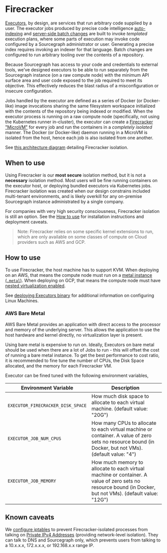 # Firecracker

[Executors](/admin/executors/), by design, are services that run arbitrary code supplied by a user. The executor jobs produced by precise code intelligence [auto-indexing](/code_navigation/explanations/auto_indexing) and [server-side batch changes](/batch_changes/explanations/server_side) are built to invoke _templated_ execution plans, where some parts of execution may invoke code configured by a Sourcegraph administrator or user. Generating a precise index requires invoking an indexer for that language. Batch changes are configured to run arbitrary tooling over the contents of a repository.

Because Sourcegraph has access to your code and credentials to external tools, we've designed executors to be able to run separately from the Sourcegraph instance (on a raw compute node) with the minimum API surface area and user code exposed to the job required to meet its objective. This effectively reduces the blast radius of a misconfiguration or insecure configuration.

Jobs handled by the executor are defined as a series of Docker (or Docker-like) image invocations sharing the same filesystem workspace initialized with the contents of the repository being indexed or modified. When the executor process is running on a raw compute node (specifically, not using the Kubernetes runner in-cluster), the executor can create a [Firecracker "MicroVM"](https://firecracker-microvm.github.io/) for every job and run the containers in a _completely isolated_ manner. The Docker (or Docker-like) daemon running in a MicroVM is isolated from the host, hence each job is also isolated from one another.

See [this architecture diagram](/admin/executors/#firecracker) detailing Firecracker isolation.

## When to use

Using Firecracker is our **most secure** isolation method, but it is not a **necessary** isolation method. Most users will be fine running containers on the executor host, or deploying bundled executors via Kubernetes jobs. Firecracker isolation was created when our design constrains included multi-tenant environments, and is likely overkill for any on-premise Sourcegraph instance administrated by a single company.

For companies with very high security consciousness, Firecracker isolation is still an option. See the [How to use](/admin/executors/firecracker#how-to-use) for installation instructions and deployment caveats.

> Note: Firecracker relies on some specific kernel extensions to run, which are only available on some classes of compute on Cloud providers such as AWS and GCP.

## How to use

To use Firecracker, the host machine has to support KVM. When deploying on an AWS, that means the compute node must run on a [metal instance (`.metal`)](https://docs.aws.amazon.com/AWSEC2/latest/UserGuide/instance-types.html). When deploying on GCP, that means the compute node must have [nested virtualization enabled](https://cloud.google.com/compute/docs/instances/nested-virtualization/enabling).

See [deploying Executors binary](/admin/executors/deploy_executors_binary) for additional information on configuring Linux Machines.

### AWS Bare Metal

AWS Bare Metal provides an application with direct access to the processor and memory of the underlying server. This
allows the application to use the host hardware and kernel directly, no virtualization layer is present.

Using bare metal is expensive to run on. Ideally, Executors on bare metal should be used when there are a lot of Jobs to
run - this will offset the cost of running a bare metal instance. To get the best performance to cost ratio, it is
recommended to fine tune the number of CPUs, the Disk Space allocated, and the memory for each Firecracker VM.

Executor can be fined tuned with the following environment variables,

| Environment Variable              | Description                                                                                                                                               |
|-----------------------------------|-----------------------------------------------------------------------------------------------------------------------------------------------------------|
| `EXECUTOR_FIRECRACKER_DISK_SPACE` | How much disk space to allocate to each virtual machine. (default value: "20G")                                                                           |
| `EXECUTOR_JOB_NUM_CPUS`           | How many CPUs to allocate to each virtual machine or container. A value of zero sets no resource bound (in Docker, but not VMs). (default value: "4")     |
| `EXECUTOR_JOB_MEMORY`             | How much memory to allocate to each virtual machine or container. A value of zero sets no resource bound (in Docker, but not VMs). (default value: "12G") |

## Known caveats

We [configure iptables](https://sourcegraph.com/github.com/sourcegraph/sourcegraph/-/blob/cmd/executor/internal/run/install.go?L229-255) to prevent Firecracker-isolated processes from talking on [Private IPv4 Addresses](https://en.wikipedia.org/wiki/Private_network#Private_IPv4_addresses) (providing network-level isolation). They can talk to DNS and Sourcegraph only, which prevents users from talking to a 10.x.x.x, 172.x.x.x, or 192.168.x.x range IP.
